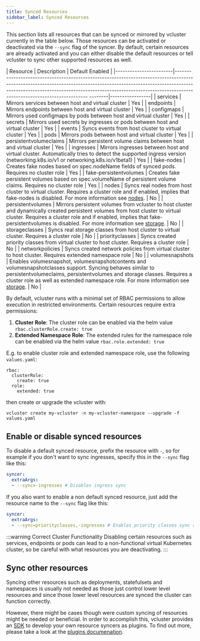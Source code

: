 ```yaml
---
title: Synced Resources
sidebar_label: Synced Resources
---
```


This section lists all resources that can be synced or mirrored by vcluster currently in the table below. Those resources can be activated or deactivated via the `--sync` flag of the syncer. By default, certain resources are already activated and you can either disable the default resources or tell vcluster to sync other supported resources as well.

| Resource               | Description                                                                                                                                                                                                                                                                                | Default Enabled |
|------------------------|----------------------------------------------------------------------------------------------------------------------------------------------------------------------------------------------------------------------------------------------------------------------------------- --------|-----------------|
| services               | Mirrors services between host and virtual cluster                                                                                                                                                                                                                                          | Yes             |
| endpoints              | Mirrors endpoints between host and virtual cluster                                                                                                                                                                                                                                         | Yes             |
| configmaps             | Mirrors used configmaps by pods between host and virtual cluster                                                                                                                                                                                                                           | Yes             |
| secrets                | Mirrors used secrets by ingresses or pods between host and virtual cluster                                                                                                                                                                                                                 | Yes             |
| events                 | Syncs events from host cluster to virtual cluster                                                                                                                                                                                                                                          | Yes             |
| pods                   | Mirrors pods between host and virtual cluster                                                                                                                                                                                                                                              | Yes             |
| persistentvolumeclaims | Mirrors persistent volume claims between host and virtual cluster                                                                                                                                                                                                                          | Yes             |
| ingresses              | Mirrors ingresses between host and virtual cluster. Automatically tries to detect the supported ingress version (networking.k8s.io/v1 or networking.k8s.io/v1beta1)                                                                                                                        | Yes             |
| fake-nodes             | Creates fake nodes based on spec.nodeName fields of synced pods. Requires no cluster role                                                                                                                                                                                                  | Yes             |
| fake-persistentvolumes | Creates fake persistent volumes based on spec.volumeName of persistent volume claims. Requires no cluster role                                                                                                                                                                             | Yes             |
| nodes                  | Syncs real nodes from host cluster to virtual cluster. Requires a cluster role and if enabled, implies that fake-nodes is disabled. For more information see [nodes](./nodes.mdx).                                                                                                         | No              |
| persistentvolumes      | Mirrors persistent volumes from vcluster to host cluster and dynamically created persistent volumes from host cluster to virtual cluster. Requires a cluster role and if enabled, implies that fake-persistentvolumes is disabled. For more information see [storage](./storage.mdx).      | No              |
| storageclasses         | Syncs real storage classes from host cluster to virtual cluster. Requires a cluster role                                                                                                                                                                                                   | No              |
| priorityclasses        | Syncs created priority classes from virtual cluster to host cluster. Requires a cluster role                                                                                                                                                                                               | No              |
| networkpolicies        | Syncs created network policies from virtual cluster to host cluster. Requires extended namespace role                                                                                                                                                                                      | No              |
| volumesnapshots        | Enables volumesnapshot, volumesnapshotcontents and volumesnapshotclasses support. Syncing behaves similar to persistentvolumeclaims, persistentvolumes and storage classes. Requires a cluster role as well as extended namespace role. For more information see [storage](./storage.mdx). | No              |

By default, vcluster runs with a minimal set of RBAC permissions to allow execution in restricted environments. Certain resources require extra permissions:
1. **Cluster Role**: The cluster role can be enabled via the helm value `rbac.clusterRole.create: true`
2. **Extended Namespace Role**: The extended rules for the namespace role can be enabled via the helm value `rbac.role.extended: true`

E.g. to enable cluster role and extended namespace role, use the following `values.yaml`:

```
rbac:
  clusterRole: 
    create: true
  role:
    extended: true
```

then create or upgrade the vcluster with:

```
vcluster create my-vcluster -n my-vcluster-namespace --upgrade -f values.yaml
```

## Enable or disable synced resources

To disable a default synced resource, prefix the resource with `-`, so for example if you don't want to sync ingresses, specify this in the `--sync` flag like this: 

```yaml
syncer:
  extraArgs:
  - --sync=-ingresses # Disables ingress sync
```

If you also want to enable a non default synced resource, just add the resource name to the `--sync` flag like this:

```yaml
syncer:
  extraArgs:
  - --sync=priorityclasses,-ingresses # Enables priority classes sync and disables ingresses sync
```

:::warning Correct Cluster Functionality
Disabling certain resources such as services, endpoints or pods can lead to a non-functional virtual Kubernetes cluster, so be careful with what resources you are deactivating. 
::: 

## Sync other resources

Syncing other resources such as deployments, statefulsets and namespaces is usually not needed as those just control lower level resources and since those lower level resources are synced the cluster can function correctly. 

However, there might be cases though were custom syncing of resources might be needed or beneficial. In order to accomplish this, vcluster provides an [SDK](https://github.com/loft-sh/vcluster-sdk) to develop your own resource syncers as plugins. To find out more, please take a look at the [plugins documenation](../plugins/overview.mdx).
